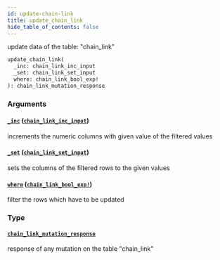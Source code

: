 ```yaml
---
id: update-chain-link
title: update_chain_link
hide_table_of_contents: false
---
```


update data of the table: "chain_link"

```graphql
update_chain_link(
  _inc: chain_link_inc_input
  _set: chain_link_set_input
  where: chain_link_bool_exp!
): chain_link_mutation_response
```

### Arguments

#### [`_inc`](#) ([`chain_link_inc_input`](../inputs/chain-link-inc-input))

increments the numeric columns with given value of the filtered values

#### [`_set`](#) ([`chain_link_set_input`](../inputs/chain-link-set-input))

sets the columns of the filtered rows to the given values

#### [`where`](#) ([`chain_link_bool_exp!`](../inputs/chain-link-bool-exp))

filter the rows which have to be updated

### Type

#### [`chain_link_mutation_response`](../objects/chain-link-mutation-response)

response of any mutation on the table "chain_link"
